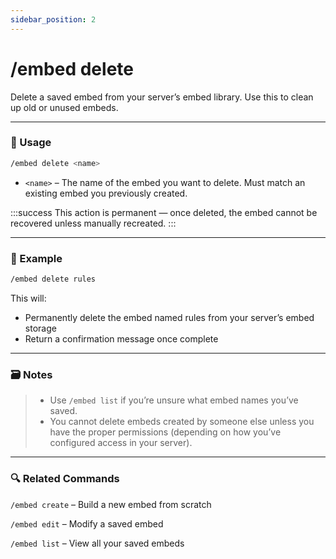 ```yaml
---
sidebar_position: 2
---
```


# /embed delete

Delete a saved embed from your server’s embed library. Use this to clean up old or unused embeds.

<hr className="md-divider-gradient" />

### 💬 Usage
```bash
/embed delete <name>
```
- `<name>` – The name of the embed you want to delete. Must match an existing embed you previously created.

:::success
This action is permanent — once deleted, the embed cannot be recovered unless manually recreated.
:::

<hr className="md-divider-gradient" />

### 📌 Example
```bash
/embed delete rules
```
This will:
- Permanently delete the embed named rules from your server’s embed storage
- Return a confirmation message once complete

<hr className="md-divider-gradient" />

### 🗃️ Notes
> - Use `/embed list` if you’re unsure what embed names you’ve saved.
> - You cannot delete embeds created by someone else unless you have the proper permissions (depending on how you’ve configured access in your server).

<hr className="md-divider-gradient" />

### 🔍 Related Commands
`/embed create` – Build a new embed from scratch

`/embed edit` – Modify a saved embed

`/embed list` – View all your saved embeds